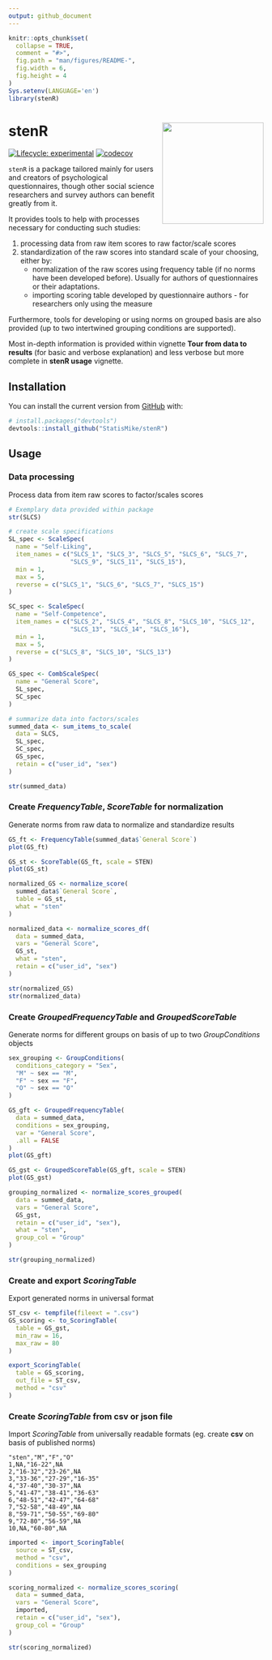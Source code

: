 ```yaml
---
output: github_document
---
```


<!-- README.md is generated from README.Rmd. Please edit that file -->

```r
knitr::opts_chunk$set(
  collapse = TRUE,
  comment = "#>",
  fig.path = "man/figures/README-",
  fig.width = 6,
  fig.height = 4
)
Sys.setenv(LANGUAGE='en')
library(stenR)
```

# stenR <img src='man/figures/logo.png' align="right" width="200" style="float:right; width:200px !important;"/>

<!-- badges: start -->
[![Lifecycle: experimental](https://img.shields.io/badge/lifecycle-experimental-blue.svg)](https://lifecycle.r-lib.org/articles/stages.html#experimental)
[![codecov](https://codecov.io/gh/StatisMike/stenR/branch/master/graph/badge.svg?token=H62VR1J454)](https://app.codecov.io/gh/StatisMike/stenR)
<!-- badges: end -->

`stenR` is a package tailored mainly for users and creators of psychological questionnaires,
though other social science researchers and survey authors can benefit greatly
from it.

It provides tools to help with processes necessary for conducting such studies:

1. processing data from raw item scores to raw factor/scale scores
1. standardization of the raw scores into standard scale of your choosing, either
by:
   - normalization of the raw scores using frequency table (if no norms have
   been developed before). Usually for authors of questionnaires or their
   adaptations.
   - importing scoring table developed by questionnaire authors - for researchers
   only using the measure

Furthermore, tools for developing or using norms on grouped basis are also
provided (up to two intertwined grouping conditions are supported).

Most in-depth information is provided within vignette **Tour from data to results**
(for basic and verbose explanation) and less verbose but more complete in
**stenR usage** vignette.

## Installation

You can install the current version from [GitHub](https://github.com/) with:

``` r
# install.packages("devtools")
devtools::install_github("StatisMike/stenR")
```

## Usage

### Data processing

Process data from item raw scores to factor/scales scores

```r
# Exemplary data provided within package
str(SLCS)

# create scale specifications
SL_spec <- ScaleSpec(
  name = "Self-Liking",
  item_names = c("SLCS_1", "SLCS_3", "SLCS_5", "SLCS_6", "SLCS_7", 
                 "SLCS_9", "SLCS_11", "SLCS_15"),
  min = 1,
  max = 5,
  reverse = c("SLCS_1", "SLCS_6", "SLCS_7", "SLCS_15")
)

SC_spec <- ScaleSpec(
  name = "Self-Competence",
  item_names = c("SLCS_2", "SLCS_4", "SLCS_8", "SLCS_10", "SLCS_12",
                 "SLCS_13", "SLCS_14", "SLCS_16"),
  min = 1,
  max = 5,
  reverse = c("SLCS_8", "SLCS_10", "SLCS_13")
)

GS_spec <- CombScaleSpec(
  name = "General Score",
  SL_spec,
  SC_spec
)

# summarize data into factors/scales
summed_data <- sum_items_to_scale(
  data = SLCS,
  SL_spec,
  SC_spec,
  GS_spec,
  retain = c("user_id", "sex")
)

str(summed_data)
```

### Create *FrequencyTable*, *ScoreTable* for normalization

Generate norms from raw data to normalize and standardize results

```r
GS_ft <- FrequencyTable(summed_data$`General Score`)
plot(GS_ft)

GS_st <- ScoreTable(GS_ft, scale = STEN)
plot(GS_st)

normalized_GS <- normalize_score(
  summed_data$`General Score`,
  table = GS_st,
  what = "sten"
)

normalized_data <- normalize_scores_df(
  data = summed_data,
  vars = "General Score",
  GS_st,
  what = "sten",
  retain = c("user_id", "sex")
)

str(normalized_GS)
str(normalized_data)
```

### Create *GroupedFrequencyTable* and *GroupedScoreTable*

Generate norms for different groups on basis of up to two *GroupConditions*
objects

```r
sex_grouping <- GroupConditions(
  conditions_category = "Sex",
  "M" ~ sex == "M",
  "F" ~ sex == "F",
  "O" ~ sex == "O"
)

GS_gft <- GroupedFrequencyTable(
  data = summed_data,
  conditions = sex_grouping,
  var = "General Score",
  .all = FALSE
)
plot(GS_gft)

GS_gst <- GroupedScoreTable(GS_gft, scale = STEN)
plot(GS_gst)

grouping_normalized <- normalize_scores_grouped(
  data = summed_data,
  vars = "General Score",
  GS_gst,
  retain = c("user_id", "sex"),
  what = "sten",
  group_col = "Group"
)

str(grouping_normalized)
```

### Create and export *ScoringTable*

Export generated norms in universal format

```r
ST_csv <- tempfile(fileext = ".csv")
GS_scoring <- to_ScoringTable(
  table = GS_gst,
  min_raw = 16,
  max_raw = 80
)

export_ScoringTable(
  table = GS_scoring,
  out_file = ST_csv,
  method = "csv"
)
```

### Create *ScoringTable* from **csv** or **json** file

Import *ScoringTable* from universally readable formats (eg. create **csv**
on basis of published norms)

```csv
"sten","M","F","O"
1,NA,"16-22",NA
2,"16-32","23-26",NA
3,"33-36","27-29","16-35"
4,"37-40","30-37",NA
5,"41-47","38-41","36-63"
6,"48-51","42-47","64-68"
7,"52-58","48-49",NA
8,"59-71","50-55","69-80"
9,"72-80","56-59",NA
10,NA,"60-80",NA
```

```r
imported <- import_ScoringTable(
  source = ST_csv,
  method = "csv",
  conditions = sex_grouping
)

scoring_normalized <- normalize_scores_scoring(
  data = summed_data,
  vars = "General Score",
  imported,
  retain = c("user_id", "sex"),
  group_col = "Group"
)

str(scoring_normalized)
```
